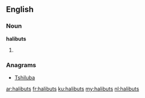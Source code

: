 ==English==

===Noun===
'''halibuts'''

# {{plural of|[[halibut]]}}

===Anagrams===
* [[Tshiluba#English|Tshiluba]]

[[ar:halibuts]]
[[fr:halibuts]]
[[ku:halibuts]]
[[my:halibuts]]
[[nl:halibuts]]